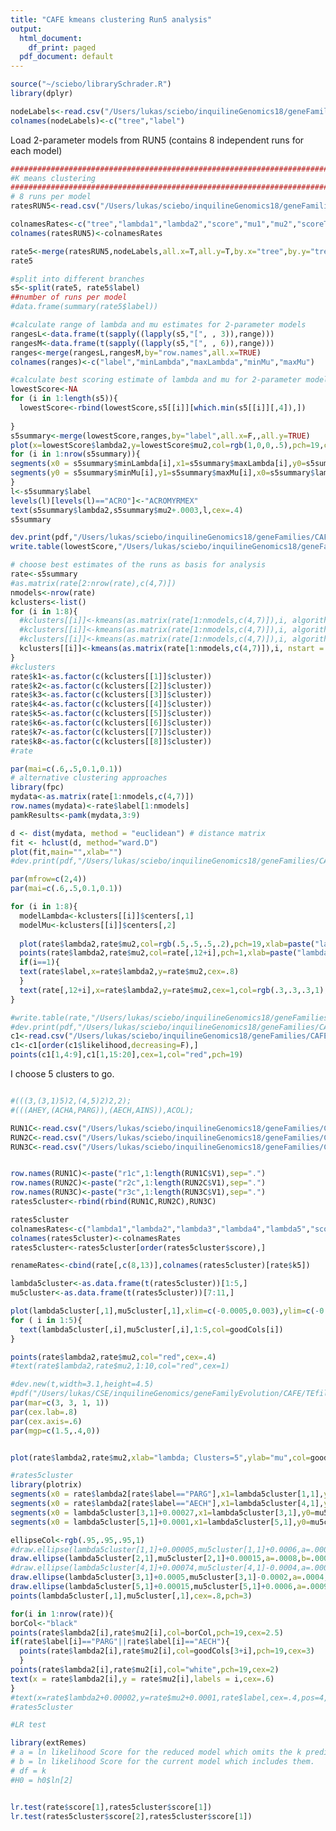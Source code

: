 ```yaml
---
title: "CAFE kmeans clustering Run5 analysis"
output:
  html_document:
    df_print: paged
  pdf_document: default
---
```

<STYLE TYPE="text/css">
<!--
  td{
    font-family: Arial; 
    font-size: 8pt;
    padding:0px;
    cellpadding="0";
    cellspacing="0"
  }
  th {
    font-family: Arial; 
    font-size: 8pt;
    height: 20px;
    font-weight: bold;
    text-align: right;
    background-color: #ccccff;
  }
  table { 
    border-spacing: 0px;
    border-collapse: collapse;
  }
--->
</STYLE>


```r
source("~/sciebo/librarySchrader.R")
library(dplyr)
```

```r
nodeLabels<-read.csv("/Users/lukas/sciebo/inquilineGenomics18/geneFamilies/CAFE/results/Acro.Atta/nodeLabels.tsv",sep="\t",header=F)
colnames(nodeLabels)<-c("tree","label")
```

Load 2-parameter models from RUN5 (contains 8 independent runs for each model)
```r
###########################################################################
#K means clustering
###########################################################################
# 8 runs per model
ratesRUN5<-read.csv("/Users/lukas/sciebo/inquilineGenomics18/geneFamilies/CAFE/results/Acro.Atta/RUN5/treeRates.RUN5.tsv",sep="\t",skip=1,header=F)

colnamesRates<-c("tree","lambda1","lambda2","score","mu1","mu2","scoreTmp")
colnames(ratesRUN5)<-colnamesRates

rate5<-merge(ratesRUN5,nodeLabels,all.x=T,all.y=T,by.x="tree",by.y="tree")
rate5
```

```r
#split into different branches
s5<-split(rate5, rate5$label)
##number of runs per model
#data.frame(summary(rate5$label))

#calculate range of lambda and mu estimates for 2-parameter models
rangesL<-data.frame(t(sapply((lapply(s5,"[", , 3)),range)))
rangesM<-data.frame(t(sapply((lapply(s5,"[", , 6)),range)))
ranges<-merge(rangesL,rangesM,by="row.names",all.x=TRUE)
colnames(ranges)<-c("label","minLambda","maxLambda","minMu","maxMu")

#calculate best scoring estimate of lambda and mu for 2-parameter models
lowestScore<-NA
for (i in 1:length(s5)){
  lowestScore<-rbind(lowestScore,s5[[i]][which.min(s5[[i]][,4]),])
  
}
s5summary<-merge(lowestScore,ranges,by="label",all.x=F,,all.y=TRUE)
plot(x=lowestScore$lambda2,y=lowestScore$mu2,col=rgb(1,0,0,.5),pch=19,cex=1,xlab="lambda",ylab="mu",ylim=c(0,0.009),xlim=c(0,0.0025))
for (i in 1:nrow(s5summary)){
segments(x0 = s5summary$minLambda[i],x1=s5summary$maxLambda[i],y0=s5summary$mu2[i],y1=s5summary$mu2[i],lwd=.5)
segments(y0 = s5summary$minMu[i],y1=s5summary$maxMu[i],x0=s5summary$lambda2[i],x1=s5summary$lambda2[i],lwd=.5)
}
l<-s5summary$label
levels(l)[levels(l)=="ACRO"]<-"ACROMYRMEX"
text(s5summary$lambda2,s5summary$mu2+.0003,l,cex=.4)
s5summary

dev.print(pdf,"/Users/lukas/sciebo/inquilineGenomics18/geneFamilies/CAFE/results/Acro.Atta/RUN5.all8runs.pdf")
write.table(lowestScore,"/Users/lukas/sciebo/inquilineGenomics18/geneFamilies/CAFE/results/Acro.Atta/RUN5.all8runs.bestFits.tsv",sep="\t",quote=F,row.names=F)
```
```r
# choose best estimates of the runs as basis for analysis
rate<-s5summary
#as.matrix(rate[2:nrow(rate),c(4,7)])
nmodels<-nrow(rate)
kclusters<-list()
for (i in 1:8){
  #kclusters[[i]]<-kmeans(as.matrix(rate[1:nmodels,c(4,7)]),i, algorithm = "MacQueen", nstart = 1000)
  #kclusters[[i]]<-kmeans(as.matrix(rate[1:nmodels,c(4,7)]),i, algorithm = "Hartigan-Wong", nstart = 1000)
  #kclusters[[i]]<-kmeans(as.matrix(rate[1:nmodels,c(4,7)]),i, algorithm = "Lloyd", nstart = 1000)
  kclusters[[i]]<-kmeans(as.matrix(rate[1:nmodels,c(4,7)]),i, nstart = 1000)
}
#kclusters
rate$k1<-as.factor(c(kclusters[[1]]$cluster))
rate$k2<-as.factor(c(kclusters[[2]]$cluster))
rate$k3<-as.factor(c(kclusters[[3]]$cluster))
rate$k4<-as.factor(c(kclusters[[4]]$cluster))
rate$k5<-as.factor(c(kclusters[[5]]$cluster))
rate$k6<-as.factor(c(kclusters[[6]]$cluster))
rate$k7<-as.factor(c(kclusters[[7]]$cluster))
rate$k8<-as.factor(c(kclusters[[8]]$cluster))
#rate

```

```r
par(mai=c(.6,.5,0.1,0.1))
# alternative clustering approaches
library(fpc)
mydata<-as.matrix(rate[1:nmodels,c(4,7)])
row.names(mydata)<-rate$label[1:nmodels]
pamkResults<-pamk(mydata,3:9)

d <- dist(mydata, method = "euclidean") # distance matrix
fit <- hclust(d, method="ward.D") 
plot(fit,main="",xlab="")
#dev.print(pdf,"/Users/lukas/sciebo/inquilineGenomics18/geneFamilies/CAFE/results/Acro.Atta/RUN5.Kmeans.hclust.pdf")
```

```r
par(mfrow=c(2,4))
par(mai=c(.6,.5,0.1,0.1))

for (i in 1:8){
  modelLambda<-kclusters[[i]]$centers[,1]
  modelMu<-kclusters[[i]]$centers[,2]
  
  plot(rate$lambda2,rate$mu2,col=rgb(.5,.5,.5,.2),pch=19,xlab=paste("lambda; Clusters=",i,sep=""),ylab="mu",cex=4,lwd=2,ylim=c(0,0.009),xlim=c(0,0.003))
  points(rate$lambda2,rate$mu2,col=rate[,12+i],pch=1,xlab=paste("lambda; Clusters=",i,sep=""),ylab="mu",cex=4,lwd=2)
  if(i==1){
  text(rate$label,x=rate$lambda2,y=rate$mu2,cex=.8)
  }
  text(rate[,12+i],x=rate$lambda2,y=rate$mu2,cex=1,col=rgb(.3,.3,.3,1),font=2)
}

#write.table(rate,"/Users/lukas/sciebo/inquilineGenomics18/geneFamilies/CAFE/results/Acro.Atta/clustered.rates.CAFE.RUN5.bestFits.tsv",quote=F, row.names=F,sep="\t")
#dev.print(pdf,"/Users/lukas/sciebo/inquilineGenomics18/geneFamilies/CAFE/results/Acro.Atta/RUN5.Kmeans.clustering.pdf")
c1<-read.csv("/Users/lukas/sciebo/inquilineGenomics18/geneFamilies/CAFE/results/Acro.Atta/allProperRuns.tsv",sep="\t")
c1<-c1[order(c1$likelihood,decreasing=F),]
points(c1[1,4:9],c1[1,15:20],cex=1,col="red",pch=19)

```

I choose 5 clusters to go. 
```r

```


```r

#(((3,(3,1)5)2,(4,5)2)2,2);
#(((AHEY,(ACHA,PARG)),(AECH,AINS)),ACOL);

RUN1C<-read.csv("/Users/lukas/sciebo/inquilineGenomics18/geneFamilies/CAFE/results/Acro.Atta/RUN1C/rates.RUN1C.tsv",sep="\t",header=F)
RUN2C<-read.csv("/Users/lukas/sciebo/inquilineGenomics18/geneFamilies/CAFE/results/Acro.Atta/RUN2C/rates.RUN2C.tsv",sep="\t",header=F)
RUN3C<-read.csv("/Users/lukas/sciebo/inquilineGenomics18/geneFamilies/CAFE/results/Acro.Atta/RUN3C/rates.RUN3C.tsv",sep="\t",header=F)


row.names(RUN1C)<-paste("r1c",1:length(RUN1C$V1),sep=".")
row.names(RUN2C)<-paste("r2c",1:length(RUN2C$V1),sep=".")
row.names(RUN3C)<-paste("r3c",1:length(RUN3C$V1),sep=".")
rates5cluster<-rbind(rbind(RUN1C,RUN2C),RUN3C)

rates5cluster
colnamesRates<-c("lambda1","lambda2","lambda3","lambda4","lambda5","score","mu1","mu2","mu3","mu4","mu5","scoreTmp")
colnames(rates5cluster)<-colnamesRates
rates5cluster<-rates5cluster[order(rates5cluster$score),]

renameRates<-cbind(rate[,c(8,13)],colnames(rates5cluster)[rate$k5])

lambda5cluster<-as.data.frame(t(rates5cluster))[1:5,]
mu5cluster<-as.data.frame(t(rates5cluster))[7:11,]

plot(lambda5cluster[,1],mu5cluster[,1],xlim=c(-0.0005,0.003),ylim=c(-0.0005,0.01),col="white")
for ( i in 1:5){
  text(lambda5cluster[,i],mu5cluster[,i],1:5,col=goodCols[i])
}

points(rate$lambda2,rate$mu2,col="red",cex=.4)
#text(rate$lambda2,rate$mu2,1:10,col="red",cex=1)

```


```r
#dev.new(t,width=3.1,height=4.5)
#pdf("/Users/lukas/CSE/inquilineGenomics/geneFamilyEvolution/CAFE/TEfiltered/full/Clustering/ClusterM5bK.pdf",width=3.1,height=4.5)
par(mar=c(3, 3, 1, 1))
par(cex.lab=.8)
par(cex.axis=.6)
par(mgp=c(1.5,.4,0))


plot(rate$lambda2,rate$mu2,xlab="lambda; Clusters=5",ylab="mu",col=goodCols,pch=19,cex=1.2,xlim=c(-0.0005,0.003),ylim=c(-0.0005,0.008))

#rates5cluster
library(plotrix)
segments(x0 = rate$lambda2[rate$label=="PARG"],x1=lambda5cluster[1,1],y0=rate$mu2[rate$label=="PARG"],y1=mu5cluster[1,1],lty=1)
segments(x0 = rate$lambda2[rate$label=="AECH"],x1=lambda5cluster[4,1],y0=rate$mu2[rate$label=="AECH"],y1=mu5cluster[4,1],lty=1)
segments(x0 = lambda5cluster[3,1]+0.00027,x1=lambda5cluster[3,1],y0=mu5cluster[3,1]-0.00033,y1=mu5cluster[3,1],lty=1)
segments(x0 = lambda5cluster[5,1]+0.0001,x1=lambda5cluster[5,1],y0=mu5cluster[5,1]+0.0006,y1=mu5cluster[5,1],lty=1)

ellipseCol<-rgb(.95,.95,.95,1)
#draw.ellipse(lambda5cluster[1,1]+0.00005,mu5cluster[1,1]+0.0006,a=.0003,b=.00006,col=ellipseCol,angle=87,border="black")
draw.ellipse(lambda5cluster[2,1],mu5cluster[2,1]+0.00015,a=.0008,b=.00050,col=ellipseCol,angle=37,border=goodCols[1],lwd=4)
#draw.ellipse(lambda5cluster[4,1]+0.00074,mu5cluster[4,1]-0.0004,a=.0002,b=.0002,col=ellipseCol,angle=-60,border="black")
draw.ellipse(lambda5cluster[3,1]+0.0005,mu5cluster[3,1]-0.0002,a=.0004,b=.0006,col=ellipseCol,angle=-210,border=goodCols[2],lwd=4)
draw.ellipse(lambda5cluster[5,1]+0.00015,mu5cluster[5,1]+0.0006,a=.0009,b=.0004,col=ellipseCol,angle=50,border=goodCols[3],lwd=4)
points(lambda5cluster[,1],mu5cluster[,1],cex=.8,pch=3)

for(i in 1:nrow(rate)){
borCol<-"black"
points(rate$lambda2[i],rate$mu2[i],col=borCol,pch=19,cex=2.5)
if(rate$label[i]=="PARG"||rate$label[i]=="AECH"){
  points(rate$lambda2[i],rate$mu2[i],col=goodCols[3+i],pch=19,cex=3)
  }
points(rate$lambda2[i],rate$mu2[i],col="white",pch=19,cex=2)
text(x = rate$lambda2[i],y = rate$mu2[i],labels = i,cex=.6)
}
#text(x=rate$lambda2+0.00002,y=rate$mu2+0.0001,rate$label,cex=.4,pos=4,font=2)
#rates5cluster


```
```r
#LR test

library(extRemes)
# a = ln likelihood Score for the reduced model which omits the k predictors in question, and 
# b = ln likelihood Score for the current model which includes them. 
# df = k
#H0 = h0$ln[2]


lr.test(rate$score[1],rates5cluster$score[1])
lr.test(rates5cluster$score[2],rates5cluster$score[1])



```